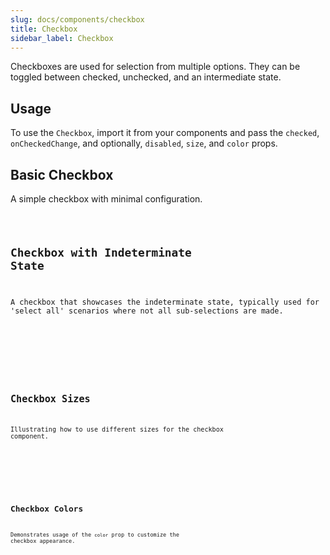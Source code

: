```yaml
---
slug: docs/components/checkbox
title: Checkbox
sidebar_label: Checkbox
---
```


Checkboxes are used for selection from multiple options. They can be toggled between checked, unchecked, and an intermediate state.

## Usage

To use the `Checkbox`, import it from your components and pass the `checked`, `onCheckedChange`, and optionally, `disabled`, `size`, and `color` props.


## Basic Checkbox

A simple checkbox with minimal configuration.


<CodeSample>
    <CheckboxBasicDemo/>
</CodeSample>

<Code code={CheckboxBasicSource} lang="tsx" />

## Checkbox with Indeterminate State

A checkbox that showcases the indeterminate state, typically used for 'select all' scenarios where not all sub-selections are made.


<CodeSample>
    <CheckboxIndeterminateDemo/>
</CodeSample>

<Code code={CheckboxIndeterminateSource} lang="tsx" />

## Checkbox Sizes

Illustrating how to use different sizes for the checkbox component.


<CodeSample>
    <CheckboxSizeDemo/>
</CodeSample>

<Code code={CheckboxSizeSource} lang="tsx" />

## Checkbox Colors

Demonstrates usage of the `color` prop to customize the checkbox appearance.


<CodeSample>
    <CheckboxColorDemo/>
</CodeSample>

<Code code={CheckboxColorSource} lang="tsx" />
